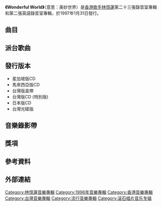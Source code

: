 
{{Infobox Album 
| Name		= Wonderful World
| Type		= [[專輯|專輯]]
| Artist	= [[林憶蓮|林憶蓮]] 
| Cover		= Sandylam_wonderfulworld.jpg
| Released  	= 1997年1月31日
| Recorded  	= 1996年
| Length        = 40:57
| Genre		= [[英語流行音樂|英語流行音樂]] 
| Label		= [[滾石唱片|滾石唱片]]
| Producer	= [[李宗盛|李宗盛]]
| Last album	= [[Love_Returns|Love Returns]]<br>(1996)
| This album	= '''Wonderful World'''<br>(1997)
| Next album	= [[鏗鏘玫瑰|鏗鏘玫瑰]]<br>(1999)
}}

'''《Wonderful World》'''（意思：美妙世界）是[[香港|香港]][[歌手|歌手]][[林憶蓮|林憶蓮]]第二十三張錄音室專輯和第二張英語錄音室專輯，於1997年1月31日發行。

==曲目==
{{Tracklist
| collapsed = 
| headline = 
| font_size = 
| total_length = 40:57

| all_writing = 
| all_music = 
| all_lyrics = 
| all_arranger = Jenny Chin、Mac Chew
| all_producer = [[李宗盛|李宗盛]]
| all_except =
| extra_column = 原唱者

| title1 = Rhythm of My Heart
| note1 = 
| longnote1 = 
| music1 = Ivan Lins、Vitor Martins
| lyrics1 = Heidi H. Chen
| arranger1 = 
| producer1 = 
| extra1 = -
| length1 = 4:09

| title2 = What a Wonderful World
| note2 = [[齊豫|齊豫]]、[[劉美君|劉美君]]合唱
| longnote2 = 
| music2 = Herb Albert、Lou Adler、Sam Cooke
| lyrics2 = Herb Albert、Lou Adler、Sam Cooke
| arranger2 = 
| producer2 = 
| extra2 = Sam Cooke
| length2 = 3:37

| title3 = Waiting For
| note3 = 
| longnote3 = 
| music3 = Marcella Detroit
| lyrics3 = Marcella Detroit
| arranger3 = 
| producer3 = 
| extra3 = Marcella Detroit
| length3 = 3:16

| title4 = The Rose
| note4 = featuring 齊豫
| longnote4 = 
| music4 = Amanda McBroom
| lyrics4 = Amanda McBroom
| arranger4 = 
| producer4 = 
| extra4 = Bette Midler
| length4 = 3:53

| title5 = Take a Bow
| note5 = 
| longnote5 = 
| music5 = [[娃娃臉_(藝人)|Babyface]]、[[麥當娜|Madonna]]
| lyrics5 = Babyface、Madonna
| arranger5 = 
| producer5 = 
| extra5 = Madonna
| length5 = 5:22

| title6 = Seasons of Love
| note6 = 
| longnote6 = 
| music6 = Jonathan Larson
| lyrics6 = Jonathan Larson
| arranger6 = 
| producer6 = 
| extra6 = 音乐剧[[吉屋出租|Rent]]全體演員
| length6 = 4:29

| title7 = Because You Loved Me
| note7 = 
| longnote7 = 
| music7 = Diane Warren
| lyrics7 = Diane Warren
| arranger7 = 
| producer7 = 
| extra7 = [[莎蓮·迪安|Céline Dion]]
| length7 = 4:35

| title8 = If You Don't Know Me By Now
| note8 = 
| longnote8 = 
| music8 = Kenny Gamble、Leon Huff
| lyrics8 = Kenny Gamble、Leon Huff
| arranger8 = 
| producer8 = 
| extra8 = Harold Melvin & the Blue Notes
| length8 = 3:29

| title9 = Daddy's Home
| note9 = 
| longnote9 = 
| music9 = Miller William、Sheppard James
| lyrics9 = Miller William、Sheppard James
| arranger9 = 
| producer9 = 
| extra9 = [[奇里夫·李察|Cliff Richard]]
| length9 = 3:31

| title10 = To Love Somebody
| note10 = 
| longnote10 = 
| music10 = Robin Gibb、Barry Gibb
| lyrics10 = Robin Gibb、Barry Gibb
| arranger10 = 
| producer10 = 
| extra10 = [[比吉斯|Bee Gees]]
| length10 = 4:07
}}

==派台歌曲==

==發行版本==
*星加坡版CD
*馬來西亞版CD
*台灣版盒帶
*台灣版CD (特別版)
*日本版CD
*台灣光碟版

==音樂錄影帶==

==獎項==

==參考資料==

==外部連結==

{{林憶蓮}}

[[Category:林憶蓮音樂專輯|Category:林憶蓮音樂專輯]]
[[Category:1996年音樂專輯|Category:1996年音樂專輯]]
[[Category:香港音樂專輯|Category:香港音樂專輯]]
[[Category:台灣音樂專輯|Category:台灣音樂專輯]]
[[Category:流行音樂專輯|Category:流行音樂專輯]]
[[Category:滚石唱片音乐专辑|Category:滚石唱片音乐专辑]]